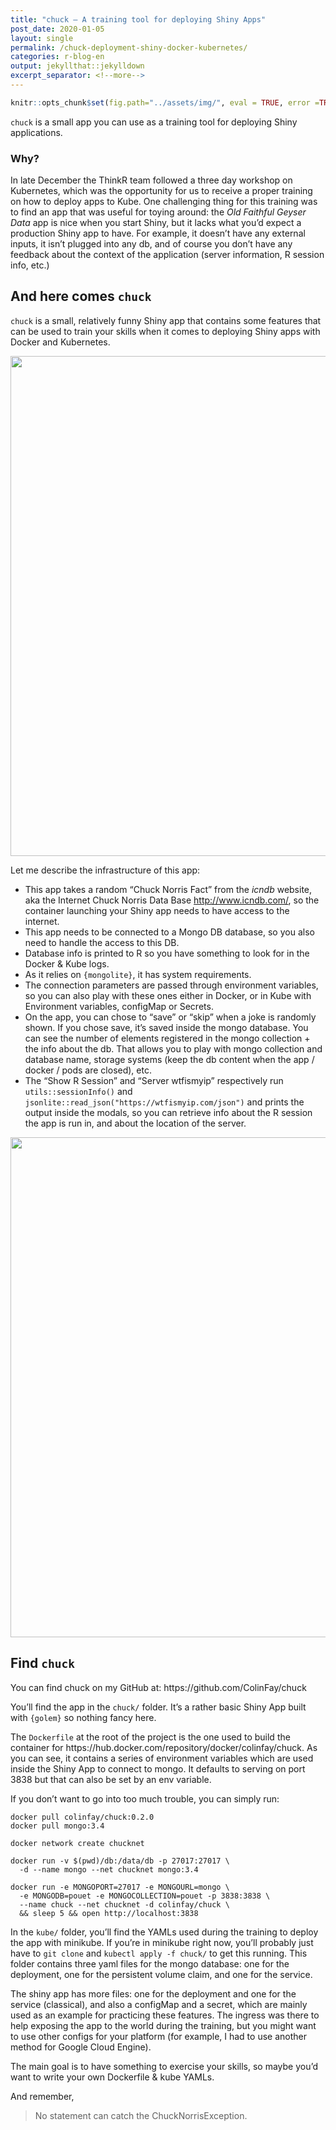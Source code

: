 ```yaml
---
title: "chuck — A training tool for deploying Shiny Apps"
post_date: 2020-01-05
layout: single
permalink: /chuck-deployment-shiny-docker-kubernetes/
categories: r-blog-en
output: jekyllthat::jekylldown
excerpt_separator: <!--more-->
---
```


```r
knitr::opts_chunk$set(fig.path="../assets/img/", eval = TRUE, error =TRUE)
```


`chuck` is a small app you can use as a training tool for deploying Shiny applications. 

### Why?

In late December the ThinkR team followed a three day workshop on Kubernetes, which was the opportunity for us to receive a proper training on how to deploy apps to Kube.
One challenging thing for this training was to find an app that was useful for toying around: the _Old Faithful Geyser Data_ app is nice when you start Shiny, but it lacks what you'd expect a production Shiny app to have. For example, it doesn't have any external inputs, it isn't plugged into any db, and of course you don't have any feedback about the context of the application (server information, R session info, etc.)

## And here comes `chuck`

`chuck` is a small, relatively funny Shiny app that contains some features that can be used to train your skills when it comes to deploying Shiny apps with Docker and Kubernetes. 

<div align = "center">

<img src = "/assets/img/chuck1.png" width = "800px">

</div>


Let me describe the infrastructure of this app: 

+ This app takes a random "Chuck Norris Fact" from the _icndb_ website, aka the Internet Chuck Norris Data Base <http://www.icndb.com/>, so the container launching your Shiny app needs to have access to the internet.
+ This app needs to be connected to a Mongo DB database, so you also need to handle the access to this DB.
+ Database info is printed to R so you have something to look for in the Docker & Kube logs.
+ As it relies on `{mongolite}`, it has system requirements.
+ The connection parameters are passed through environment variables, so you can also play with these ones either in Docker, or in Kube with Environment variables, configMap or Secrets. 
+ On the app, you can chose to "save" or "skip" when a joke is randomly shown. 
If you chose save, it's saved inside the mongo database. 
You can see the number of elements registered in the mongo collection + the info about the db. 
That allows you to play with mongo collection and database name, storage systems (keep the db content when the app / docker / pods are closed), etc. 
+ The "Show R Session" and "Server wtfismyip" respectively run `utils::sessionInfo()` and `jsonlite::read_json("https://wtfismyip.com/json")` and prints the output inside the modals, so you can retrieve info about the R session the app is run in, and about the location of the server.

<div align = "center">

<img src = "/assets/img/chuck2.png" width = "800px">

</div>

## Find `chuck`

You can find chuck on my GitHub at: https://github.com/ColinFay/chuck

You'll find the app in the `chuck/` folder. 
It's a rather basic Shiny App built with `{golem}` so nothing fancy here. 

The `Dockerfile` at the root of the project is the one used to build the container for https://hub.docker.com/repository/docker/colinfay/chuck. 
As you can see, it contains a series of environment variables which are used inside the Shiny App to connect to mongo. 
It defaults to serving on port 3838 but that can also be set by an env variable. 

If you don't want to go into too much trouble, you can simply run:

```
docker pull colinfay/chuck:0.2.0
docker pull mongo:3.4 

docker network create chucknet

docker run -v $(pwd)/db:/data/db -p 27017:27017 \
  -d --name mongo --net chucknet mongo:3.4

docker run -e MONGOPORT=27017 -e MONGOURL=mongo \
  -e MONGODB=pouet -e MONGOCOLLECTION=pouet -p 3838:3838 \
  --name chuck --net chucknet -d colinfay/chuck \
  && sleep 5 && open http://localhost:3838
```

In the `kube/` folder, you'll find the YAMLs used during the training to deploy the app with minikube. 
If you're in minikube right now, you'll probably just have to `git clone` and `kubectl apply -f chuck/` to get this running. 
This folder contains three yaml files for the mongo database: one for the deployment, one for the persistent volume claim, and one for the service. 

The shiny app has more files: one for the deployment and one for the service (classical), and also a configMap and a secret, which are mainly used as an example for practicing these features. 
The ingress was there to help exposing the app to the world during the training, but you might want to use other configs for your platform (for example, I had to use another method for Google Cloud Engine).

The main goal is to have something to exercise your skills, so maybe you'd want to write your own Dockerfile & kube YAMLs. 

And remember, 

> No statement can catch the ChuckNorrisException.